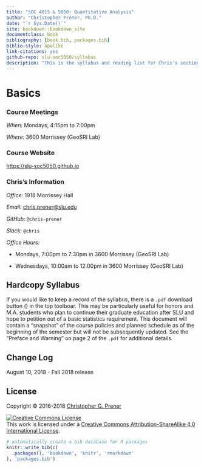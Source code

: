 ```yaml
---
title: "SOC 4015 & 5050: Quantitative Analysis"
author: "Christopher Prener, Ph.D."
date: "`r Sys.Date()`"
site: bookdown::bookdown_site
documentclass: book
bibliography: [book.bib, packages.bib]
biblio-style: apalike
link-citations: yes
github-repo: slu-soc5050/syllabus
description: "This is the syllabus and reading list for Chris's sections of SOC 4015 and 5050."
---
```


# Basics {-}

### Course Meetings {-}

*When:* Mondays, 4:15pm to 7:00pm

*Where:* 3600 Morrissey (GeoSRI Lab)

### Course Website {-}

<https://slu-soc5050.github.io>

### Chris’s Information {-}

*Office:* 1918 Morrissey Hall

*Email:* <chris.prener@slu.edu>

*GitHub:* `@chris-prener`

*Slack:* `@chris`

*Office Hours:*

-   Mondays, 7:00pm to 7:30pm in 3600 Morrissey (GeoSRI Lab)

-   Wednesdays, 10:00am to 12:00pm in 3600 Morrissey (GeoSRI Lab)


## Hardcopy Syllabus {-}
If you would like to keep a record of the syllabus, there is a `.pdf` download button (<i class="fa fa-file-pdf-o"></i>) in the top toolboar. This may be particularly useful for honors and M.A. students who plan to continue their graduate education after SLU and hope to petition out of a basic statistics requirement. This document will contain a "snapshot" of the course policies and planned schedule as of the beginning of the semester but will not be subsequently updated. See the "Preface and Warning" on page 2 of the `.pdf` for additional details.

## Change Log {-}

August 10, 2018 - Fall 2018 release

## License {-}
Copyright © 2016-2018 [Christopher G. Prener](https://chris-prener.github.io)

<a rel="license" href="http://creativecommons.org/licenses/by-sa/4.0/"><img alt="Creative Commons License" style="border-width:0" src="https://i.creativecommons.org/l/by-sa/4.0/88x31.png" /></a><br />This work is licensed under a <a rel="license" href="http://creativecommons.org/licenses/by-sa/4.0/">Creative Commons Attribution-ShareAlike 4.0 International License</a>.

```r
# automatically create a bib database for R packages
knitr::write_bib(c(
  .packages(), 'bookdown', 'knitr', 'rmarkdown'
), 'packages.bib')
```
